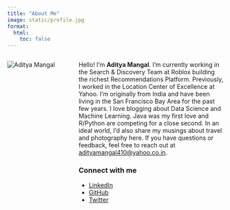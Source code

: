 ```yaml
---
title: "About Me"
image: static/profile.jpg
format:
  html:
    toc: false
---
```


::: {.columns}
::: {.column .about-img width="30%"}
<img src="static/profile.jpg" alt="Aditya Mangal" class="about-photo"/>
:::
::: {.column .about-text width="70%"}

Hello! I'm **Aditya Mangal**. I'm currently working in the Search & Discovery Team at Roblox building the richest Recommendations Platform. Previously, I worked in the Location Center of Excellence at Yahoo. I'm originally from India and have been living in the San Francisco Bay Area for the past few years. I love blogging about Data Science and Machine Learning. Java was my first love and R/Python are competing for a close second. In an ideal world, I'd also share my musings about travel and photography here. If you have questions or feedback, feel free to reach out at [adityamangal410@yahoo.co.in](mailto:adityamangal410@yahoo.co.in).

### Connect with me

- [LinkedIn](https://www.linkedin.com/in/adityamangal410/)
- [GitHub](https://github.com/adityamangal410)
- [Twitter](https://twitter.com/adityamangal410)

:::
:::


